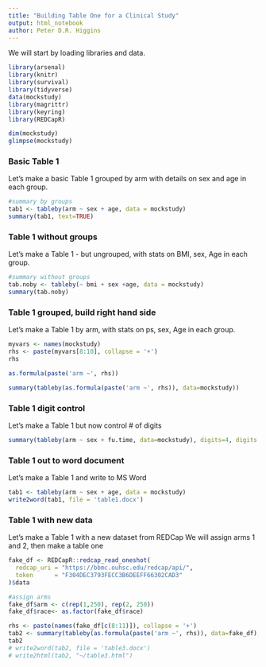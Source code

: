 ```yaml
---
title: "Building Table One for a Clinical Study"
output: html_notebook
author: Peter D.R. Higgins
---
```


We will start by loading libraries and data.

```r
library(arsenal)
library(knitr)
library(survival)
library(tidyverse)
data(mockstudy)
library(magrittr)
library(keyring)
library(REDCapR)
```

```r
dim(mockstudy)
glimpse(mockstudy)
```

### Basic Table 1
Let's make a basic Table 1 grouped by arm
with details on sex and age in each group.

```r
#summary by groups
tab1 <- tableby(arm ~ sex + age, data = mockstudy)
summary(tab1, text=TRUE)
```
###  Table 1 without groups
Let's make a Table 1 - but ungrouped, with stats on BMI, sex, Age
in each group.

```r
#summary without groups
tab.noby <- tableby(~ bmi + sex +age, data = mockstudy)
summary(tab.noby)
```
###  Table 1 grouped, build right hand side
Let's make a Table 1 by arm, with stats on ps, sex, Age
in each group.

```r
myvars <- names(mockstudy)
rhs <- paste(myvars[8:10], collapse = '+')
rhs 

as.formula(paste('arm ~', rhs))

summary(tableby(as.formula(paste('arm ~', rhs)), data=mockstudy))
```

###  Table 1 digit control
Let's make a Table 1 but now control # of digits

```r
summary(tableby(arm ~ sex + fu.time, data=mockstudy), digits=4, digits.p =2, digits.pct =1)
```


###  Table 1 out to word document
Let's make a Table 1 and write to MS Word

```r
tab1 <- tableby(arm ~ sex + age, data = mockstudy)
write2word(tab1, file = 'table1.docx')
```

###  Table 1 with new data
Let's make a Table 1 with a new dataset from REDCap
We will assign arms 1 and 2, then make a table one

```r
fake_df <- REDCapR::redcap_read_oneshot(
  redcap_uri = "https://bbmc.ouhsc.edu/redcap/api/",  
  token      = "F304DEC3793FECC3B6DEEFF66302CAD3"
)$data
```

```r
#assign arms
fake_df$arm <- c(rep(1,250), rep(2, 250))
fake_df$race<- as.factor(fake_df$race)
```


```r
rhs <- paste(names(fake_df[c(8:11)]), collapse = '+')
tab2 <- summary(tableby(as.formula(paste('arm ~', rhs)), data=fake_df), pfootnote=TRUE)
tab2
# write2word(tab2, file = 'table3.docx')
# write2html(tab2, "~/table3.html")
```



